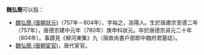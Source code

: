 '''魏弘簡'''可以指：

*[[魏弘簡_(唐朝狀元)|魏弘簡 (唐朝狀元)]]（757年－804年），字裕之，洛陽人。生於唐肅宗至德二年（757年），唐德宗建中元年（780年）庚申科狀元。卒於唐德宗貞元二十年（804年）。事蹟見《柳河東集》九〈唐故尚書戶部郎中魏府君墓誌〉。
*[[魏弘簡_(唐朝宦官)|魏弘簡 (唐朝宦官)]]，唐代宦官。
{{disambig|Cat=三字魏姓人名消歧义}}